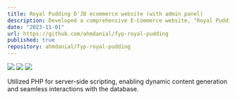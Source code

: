 ```yaml
---
title: Royal Pudding D'JB ecommerce website (with admin panel)
description: Developed a comprehensive E-Commerce website, "Royal Pudding D’JB" as part of the final year project using PHP and phpMyAdmin.
date: "2023-11-01"
url: https://github.com/ahmdanial/fyp-royal-pudding
published: true
repository: ahmdanial/fyp-royal-pudding
---
```


[![](https://ahmdanial.online/image/fyp-1.png)](https://ahmdanial.online/image/fyp-1.png)
[![](https://ahmdanial.online/image/fyp-2.png)](https://ahmdanial.online/image/fyp-2.png)
[![](https://ahmdanial.online/image/fyp-3.png)](https://ahmdanial.online/image/fyp-3.png)


Utilized PHP for server-side scripting, enabling dynamic content
generation and seamless interactions with the database.

